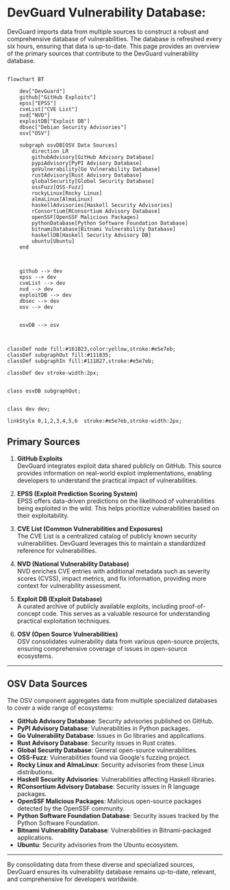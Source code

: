 
# DevGuard Vulnerability Database: 

DevGuard imports data from multiple sources to construct a robust and comprehensive database of vulnerabilities.
The database is refreshed every six hours, ensuring that data is up-to-date. This page provides an overview of the
primary sources that contribute to the DevGuard vulnerability database.


```mermaid

flowchart BT

    dev["DevGuard"]
    github["GitHub Exploits"]
    epss["EPSS"]
    cveList["CVE List"]
    nvd["NVD"]
    exploitDB["Exploit DB"]
    dbsec["Debian Security Advisories"]
    osv["OSV"]

    subgraph osvDB[OSV Data Sources]
        direction LR
        githubAdvisory[GitHub Advisory Database]
        pypiAdvisory[PyPI Advisory Database]
        goVulnerability[Go Vulnerability Database]
        rustAdvisory[Rust Advisory Database]
        globalSecurity[Global Security Database]
        ossFuzz[OSS-Fuzz]
        rockyLinux[Rocky Linux]
        almaLinux[AlmaLinux]
        haskellAdvisories[Haskell Security Advisories]
        rConsortium[RConsortium Advisory Database]
        openSSF[OpenSSF Malicious Packages]
        pythonDatabase[Python Software Foundation Database]
        bitnamiDatabase[Bitnami Vulnerability Database]
        haskellDB[Haskell Security Advisory DB]
        ubuntu[Ubuntu]
    end



    github --> dev
    epss --> dev
    cveList --> dev
    nvd --> dev
    exploitDB --> dev
    dbsec --> dev
    osv --> dev
  

    osvDB --> osv



classDef node fill:#161B23,color:yellow,stroke:#e5e7eb;
classDef subgraphOut fill:#111835;
classDef subgraphIn fill:#111827,stroke:#e5e7eb;

classDef dev stroke-width:2px;


class osvDB subgraphOut;


class dev dev;

linkStyle 0,1,2,3,4,5,6  stroke:#e5e7eb,stroke-width:2px;

```



## Primary Sources

1. **GitHub Exploits**  
   DevGuard integrates exploit data shared publicly on GitHub. This source provides information on real-world exploit implementations, enabling developers to understand the practical impact of vulnerabilities.

2. **EPSS (Exploit Prediction Scoring System)**  
   EPSS offers data-driven predictions on the likelihood of vulnerabilities being exploited in the wild. This helps prioritize vulnerabilities based on their exploitability.

3. **CVE List (Common Vulnerabilities and Exposures)**  
   The CVE List is a centralized catalog of publicly known security vulnerabilities. DevGuard leverages this to maintain a standardized reference for vulnerabilities.

4. **NVD (National Vulnerability Database)**  
   NVD enriches CVE entries with additional metadata such as severity scores (CVSS), impact metrics, and fix information, providing more context for vulnerability assessment.

5. **Exploit DB (Exploit Database)**  
   A curated archive of publicly available exploits, including proof-of-concept code. This serves as a valuable resource for understanding practical exploitation techniques.

6. **OSV (Open Source Vulnerabilities)**  
   OSV consolidates vulnerability data from various open-source projects, ensuring comprehensive coverage of issues in open-source ecosystems.

---

## OSV Data Sources

The OSV component aggregates data from multiple specialized databases to cover a wide range of ecosystems:

- **GitHub Advisory Database**: Security advisories published on GitHub.
- **PyPI Advisory Database**: Vulnerabilities in Python packages.
- **Go Vulnerability Database**: Issues in Go libraries and applications.
- **Rust Advisory Database**: Security issues in Rust crates.
- **Global Security Database**: General open-source vulnerabilities.
- **OSS-Fuzz**: Vulnerabilities found via Google's fuzzing project.
- **Rocky Linux and AlmaLinux**: Security advisories from these Linux distributions.
- **Haskell Security Advisories**: Vulnerabilities affecting Haskell libraries.
- **RConsortium Advisory Database**: Security issues in R language packages.
- **OpenSSF Malicious Packages**: Malicious open-source packages detected by the OpenSSF community.
- **Python Software Foundation Database**: Security issues tracked by the Python Software Foundation.
- **Bitnami Vulnerability Database**: Vulnerabilities in Bitnami-packaged applications.
- **Ubuntu**: Security advisories from the Ubuntu ecosystem.

---

By consolidating data from these diverse and specialized sources, DevGuard ensures its vulnerability database remains up-to-date, relevant, and comprehensive for developers worldwide.




